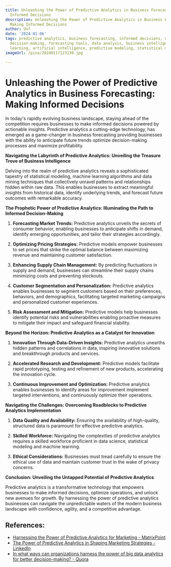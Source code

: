 ```yaml
---
title: Unleashing the Power of Predictive Analytics in Business Forecasting Making
  Informed Decisions
description: Unleashing the Power of Predictive Analytics in Business Forecasting
  Making Informed Decisions
author: Usf
date: '2024-01-06'
tags: predictive analytics, business forecasting, informed decisions, data-driven
  decision-making, forecasting tools, data analysis, business intelligence, machine
  learning, artificial intelligence, predictive modeling, statistical modeling
imageUrl: /pixa/20240117123130.jpg

---
```

# Unleashing the Power of Predictive Analytics in Business Forecasting: Making Informed  Decisions

In  today's rapidly evolving business landscape, staying ahead of the competition requires businesses to  make informed  decisions powered by actionable insights. Predictive analytics a cutting-edge technology, has  emerged as  a game-changer in business  forecasting providing businesses with the ability to anticipate future trends optimize decision-making processes  and maximize profitability.

**Navigating the Labyrinth of Predictive Analytics: Unveiling the  Treasure Trove of Business Intelligence**

Delving into the realm of predictive analytics  reveals a sophisticated  tapestry of statistical modeling, machine learning algorithms and data mining  techniques  that  collectively unravel patterns and relationships hidden within raw data. This enables businesses to extract meaningful insights  from historical data, identify underlying trends, and forecast future outcomes with remarkable accuracy.

**The Prophetic Power of Predictive Analytics: Illuminating the Path  to Informed Decision-Making**

1. **Forecasting Market Trends:** Predictive analytics unveils the secrets of consumer behavior,  enabling businesses  to anticipate shifts in demand, identify emerging opportunities, and tailor  their strategies  accordingly.

2. **Optimizing Pricing Strategies:** Predictive models empower businesses to set prices  that strike the optimal balance between maximizing  revenue and maintaining customer  satisfaction.

3. **Enhancing Supply Chain Management:** By predicting fluctuations in supply and demand, businesses can streamline their supply chains minimizing costs  and preventing stockouts.

4.  **Customer  Segmentation  and Personalization:**  Predictive analytics enables businesses to segment  customers based on their preferences, behaviors, and demographics, facilitating targeted  marketing campaigns and personalized customer experiences.

5. **Risk Assessment  and Mitigation:** Predictive models help businesses identify potential risks  and vulnerabilities enabling proactive measures to mitigate their impact and safeguard financial stability.

**Beyond the Horizon: Predictive Analytics as a Catalyst for Innovation**

1. **Innovation Through Data-Driven Insights:** Predictive analytics unearths hidden  patterns and correlations in data,  inspiring innovative solutions and breakthrough products and services.

2.  **Accelerated Research and Development:** Predictive models  facilitate rapid prototyping, testing and refinement of new products, accelerating the innovation cycle.

3. **Continuous Improvement and Optimization:**  Predictive analytics enables businesses to identify areas for improvement implement targeted interventions, and continuously  optimize their  operations.

**Navigating the Challenges: Overcoming Roadblocks to Predictive Analytics Implementation**

1. **Data Quality and Availability:** Ensuring the availability of high-quality, structured data is paramount for effective predictive analytics.

2.  **Skilled Workforce:** Navigating the complexities of predictive analytics requires a skilled workforce proficient in data science, statistical modeling and machine learning.

3. **Ethical Considerations:** Businesses must tread carefully to ensure the ethical use of data and maintain customer trust in the wake of privacy concerns.

**Conclusion: Unveiling the Untapped Potential of Predictive Analytics**

Predictive analytics is a transformative technology that empowers businesses to make  informed decisions,  optimize operations, and unlock new  avenues for growth. By harnessing the power of predictive analytics businesses can navigate the unpredictable waters of  the modern business landscape with confidence, agility, and a competitive advantage.

## References:
- [Harnessing the Power of Predictive Analytics for Marketing - MatrixPoint](https://www.thematrixpoint.com/resources/articles/harnessing-the-power-of-predictive-analytics-for-marketing)
- [The Power of Predictive Analytics in Shaping Marketing Strategies - LinkedIn](https://www.linkedin.com/pulse/power-predictive-analytics-shaping-marketing-strategies-roger-lopez-l1ahe)
- [In what ways can organizations harness the power of big data analytics for better decision-making? - Quora](https://www.quora.com/In-what-ways-can-organizations-harness-the-power-of-big-data-analytics-for-better-decision-making)
